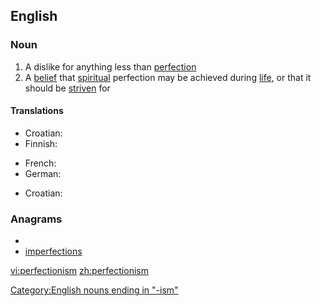 ==English==

===Noun===
{{wikipedia}}
{{en-noun|-}}

# A dislike for anything less than [[perfection]]
# A [[belief]] that [[spiritual]] perfection may be achieved during [[life]], or that it should be [[strive]]n for

====Translations====
{{trans-top|a dislike for anything less than perfection}}
* Croatian: {{t-|hr|perfekcionizam|m}}
* Finnish: {{t-|fi|perfektionismi}}
{{trans-mid}}
* French: {{t|fr|perfectionnisme|m}}
* German: {{t-|de|Perfektionismus|m}}
{{trans-bottom}}

{{trans-top|a belief that spiritual perfection may be achieved during life}}
* Croatian: {{t-|hr|perfekcionizam|m}}
{{trans-mid}}
{{trans-bottom}}

===Anagrams===
* {{alphagram|ceefiimnoprst}}
* [[imperfections#English|imperfections]]

[[Category:English nouns ending in "-ism"]]

[[vi:perfectionism]]
[[zh:perfectionism]]